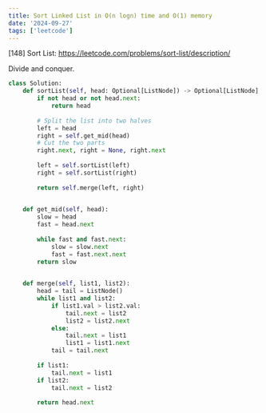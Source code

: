 ```yaml
---
title: Sort Linked List in O(n logn) time and O(1) memory
date: '2024-09-27'
tags: ['leetcode']
---
```



[148] Sort List: https://leetcode.com/problems/sort-list/description/

Divide and conquer.

```python
class Solution:
    def sortList(self, head: Optional[ListNode]) -> Optional[ListNode]:
        if not head or not head.next:
            return head
        
        # Split the list into two halves
        left = head
        right = self.get_mid(head)
        # Cut the two parts
        right.next, right = None, right.next
        
        left = self.sortList(left)
        right = self.sortList(right)
        
        return self.merge(left, right)
    

    def get_mid(self, head):
        slow = head
        fast = head.next
        
        while fast and fast.next:
            slow = slow.next
            fast = fast.next.next
        return slow
    

    def merge(self, list1, list2):
        head = tail = ListNode()
        while list1 and list2:
            if list1.val > list2.val:
                tail.next = list2
                list2 = list2.next
            else:
                tail.next = list1
                list1 = list1.next
            tail = tail.next
        
        if list1:
            tail.next = list1
        if list2:
            tail.next = list2
        
        return head.next
```